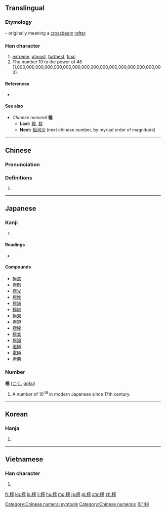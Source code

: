{{also|极}}
==Translingual==

===Etymology===
{{Han compound|木|亟|c1=s|t1=tree, wood|c2=p|ls=psc}} - originally meaning a [[crossbeam]] [[rafter]].

===Han character===
{{Han char|rn=75|rad=木|as=09|sn=13|four=4191<sub>4</sub>|canj=木一水一 (DMEM), 木弓水一 (DNEM)|ids=⿰[[木]][[亟]]}}

# [[extreme]], [[utmost]], [[furthest]], [[final]]
# The number 10 to the power of 48 (1,000,000,000,000,000,000,000,000,000,000,000,000,000,000,000,000).

====References====
* {{Han ref|kx=0542.020|dkj=15181|dj=0929.070|hdz=21240.100|uh=6975|ud=26997|bh=B7A5|bd=47013}}

====See also====
* ''Chinese numeral'' '''極'''
** '''Last:''' [[載]], [[载]]
** '''Next:''' [[恒河沙]] (next chinese number, by myriad order of magnitude)

[[Category:Chinese numeral symbols]]
[[Category:Chinese numerals]]

----
==Chinese==
{{zh-forms|s=极}}

===Pronunciation===
{{zh-pron
|m=jí
|c=gik6
|h=pfs=khi̍t
|md=
|mn=ke̍k
|w=
|mc=y
|oc=y
|cat=n
}}

===Definitions===
{{zh-hanzi}}

# {{rfdef|lang=zh}}
----

==Japanese==

===Kanji===
{{ja-kanji|grade=4|rs=木09}}

# {{defn|lang=ja|sort=木09}}

====Readings====
* {{ja-readings|goon=[[ごく]] (goku)|kanon=[[きょく]] (kyoku)|on=[[ごき]] (goki)|kun=[[きわめる]] (kiwameru), [[むね]] (mune), [[きわまる]] (kiwamaru)}}

====Compounds====
* [[極意]]
* [[極刑]]
* [[極光]]
* [[極性]]
* [[極端]]
* [[極地]]
* [[極東]]
* [[極道]]
* [[極秘]]
* [[極楽]]
* [[極論]]
* [[磁極]]
* [[電極]]
* [[極悪]]

===Number===
'''極''' ([[ごく]], [[goku]])

# A number of 10<sup>48</sup> in modern Japanese since 17th century.

[[Category:Japanese numeral symbols|10^48]]

----

==Korean==

===Hanja===
{{ko-hanja|hangeul=극|eumhun=|rv=geuk|mr=kŭk|y=kuk}}

# {{defn|lang=ko|sort=木09}}

----

==Vietnamese==

===Han character===
{{vi-hantu|[[cực]], [[cọc]]|rs=木09}}

# {{defn|lang=vi|sort=木09}}

[[fr:極]]
[[ko:極]]
[[lo:極]]
[[li:極]]
[[hu:極]]
[[mg:極]]
[[ja:極]]
[[pl:極]]
[[chr:極]]
[[zh:極]]